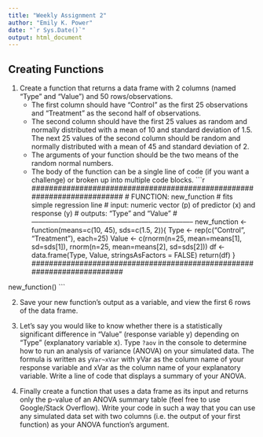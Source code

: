 ```yaml
---
title: "Weekly Assignment 2"
author: "Emily K. Power"
date: "`r Sys.Date()`"
output: html_document
---
```


## Creating Functions
1. Create a function that returns a data frame with 2 columns (named “Type” and “Value”) and 50 rows/observations.  
    * The first column should have “Control” as the first 25 observations and “Treatment” as the second half of observations.
    * The second column should have the first 25 values as random and normally distributed with a mean of 10 and standard deviation of 1.5. The next 25 values of the second column should be random and normally distributed with a mean of 45 and standard deviation of 2.
    * The arguments of your function should be the two means of the random normal numbers.
    * The body of the function can be a single line of code (if you want a challenge) or broken up into multiple code blocks. 
```r
########################################################################
# FUNCTION: new_function
# fits simple regression line
# input: numeric vector (p) of predictor (x) and response (y)
# outputs: "Type" and "Value"
#-----------------------------------------------------------------------
new_function <- function(means=c(10, 45), sds=c(1.5, 2)){
  Type <- rep(c("Control", "Treatment"), each=25)
  Value <- c(rnorm(n=25, mean=means[1], sd=sds[1]), rnorm(n=25, mean=means[2], sd=sds[2]))
  df <- data.frame(Type, Value, stringsAsFactors = FALSE)
  return(df)
}
########################################################################

new_function()
```



2. Save your new function’s output as a variable, and view the first 6 rows of the data frame.

3. Let’s say you would like to know whether there is a statistically significant difference in “Value” (response variable y) depending on “Type” (explanatory variable x). Type `?aov` in the console to determine how to run an analysis of variance (ANOVA) on your simulated data. The formula is written as `yVar~xVar` with yVar as the column name of your response variable and xVar as the column name of your explanatory variable. Write a line of code that displays a summary of your ANOVA.

4. Finally create a function that uses a data frame as its input and returns only the p-value of an ANOVA summary table (feel free to use Google/Stack Overflow). Write your code in such a way that you can use any simulated data set with two columns (i.e. the output of your first function) as your ANOVA function’s argument.